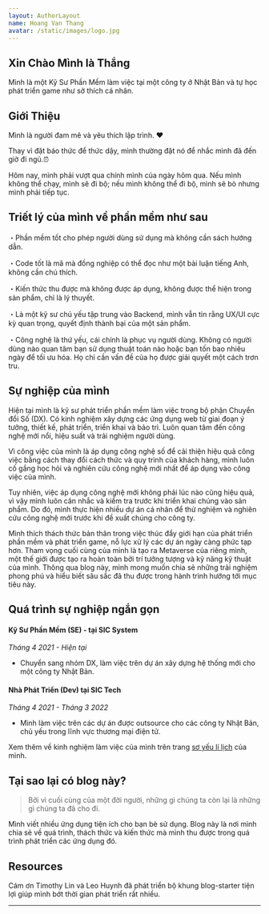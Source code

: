 ```yaml
---
layout: AuthorLayout
name: Hoang Van Thang
avatar: /static/images/logo.jpg
---
```



## Xin Chào <Twemoji emoji="waving hand" /> Mình là Thắng

Mình là một Kỹ Sư Phần Mềm làm việc tại một công ty ở Nhật Bản và tự học phát triển game như sở thích cá nhân.

## Giới Thiệu
Mình là người đam mê và yêu thích lập trình. ❤️

Thay vì đặt báo thức để thức dậy, mình thường đặt nó để nhắc mình đã đến giờ đi ngủ.⏰

Hôm nay, mình phải vượt qua chính mình của ngày hôm qua. Nếu mình không thể chạy, mình sẽ đi bộ; nếu mình không thể đi bộ, mình sẽ bò nhưng mình phải tiếp tục.

## Triết lý của mình về phần mềm như sau
・Phần mềm tốt cho phép người dùng sử dụng mà không cần sách hướng dẫn.

・Code tốt là mã mà đồng nghiệp có thể đọc như một bài luận tiếng Anh, không cần chú thích.

・Kiến thức thu được mà không được áp dụng, không được thể hiện trong sản phẩm, chỉ là lý thuyết.

・Là một kỹ sư chủ yếu tập trung vào Backend, mình vẫn tin rằng UX/UI cực kỳ quan trọng, quyết định thành bại của một sản phẩm.

・Công nghệ là thứ yếu, cái chính là phục vụ người dùng. Không có người dùng nào quan tâm bạn sử dụng thuật toán nào hoặc bạn tốn bao nhiêu ngày để tối ưu hóa. Họ chỉ cần vấn đề của họ được giải quyết một cách trơn tru.

## Sự nghiệp của mình
Hiện tại mình là kỹ sư phát triển phần mềm làm việc trong bộ phận Chuyển đổi Số (DX).
Có kinh nghiệm xây dựng các ứng dụng web từ giai đoạn ý tưởng, thiết kế, phát triển, triển khai và bảo trì.
Luôn quan tâm đến công nghệ mới nổi, hiệu suất và trải nghiệm người dùng.

Vì công việc của mình là áp dụng công nghệ số để cải thiện hiệu quả công việc bằng cách thay đổi cách thức và quy trình của khách hàng, mình luôn cố gắng học hỏi và nghiên cứu công nghệ mới nhất để áp dụng vào công việc của mình.

Tuy nhiên, việc áp dụng công nghệ mới không phải lúc nào cũng hiệu quả, vì vậy mình luôn cân nhắc và kiểm tra trước khi triển khai chúng vào sản phẩm.
Do đó, mình thực hiện nhiều dự án cá nhân để thử nghiệm và nghiên cứu công nghệ mới trước khi đề xuất chúng cho công ty.

Mình thích thách thức bản thân trong việc thúc đẩy giới hạn của phát triển phần mềm và phát triển game, nỗ lực xử lý các dự án ngày càng phức tạp hơn. Tham vọng cuối cùng của mình là tạo ra Metaverse của riêng mình, một thế giới được tạo ra hoàn toàn bởi trí tưởng tượng và kỹ năng kỹ thuật của mình. Thông qua blog này, mình mong muốn chia sẻ những trải nghiệm phong phú và hiểu biết sâu sắc đã thu được trong hành trình hướng tới mục tiêu này.

## Quá trình sự nghiệp ngắn gọn
#### Kỹ Sư Phần Mềm (SE) - tại SIC System
_Tháng 4 2021 - Hiện tại_

- Chuyển sang nhóm DX, làm việc trên dự án xây dựng hệ thống mới cho một công ty Nhật Bản.

#### Nhà Phát Triển (Dev) tại SIC Tech
_Tháng 4 2021 - Tháng 3 2022_

- Mình làm việc trên các dự án được outsource cho các công ty Nhật Bản, chủ yếu trong lĩnh vực thương mại điện tử.

Xem thêm về kinh nghiệm làm việc của mình trên trang [sơ yếu lí lịch](/resume) của mình.

## Tại sao lại có blog này?
> Bởi vì cuối cùng của một đời người, những gì chúng ta còn lại là những gì chúng ta đã cho đi.

Mình viết nhiều ứng dụng tiện ích cho bạn bè sử dụng. Blog này là nơi mình chia sẻ về quá trình, thách thức và
kiến thức mà mình thu được trong quá trình phát triển các ứng dụng đó.

## Resources

Cám ơn Timothy Lin và Leo Huynh đã phát triển bộ khung blog-starter tiện lợi giúp mình bớt thời gian phát triển rất nhiều.

---
